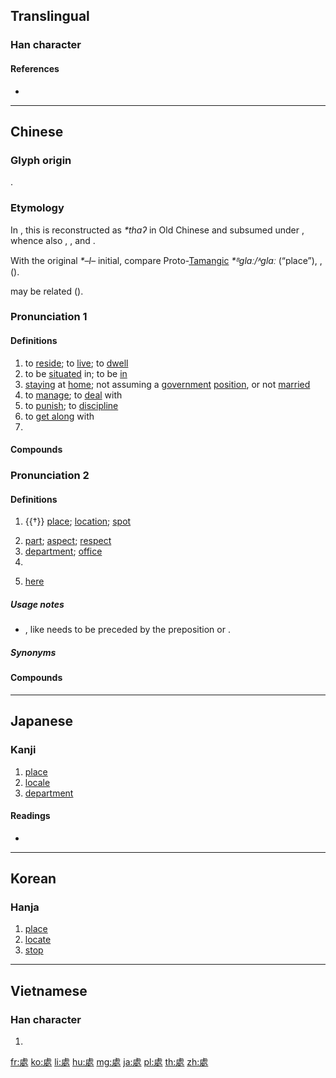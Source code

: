 {{character info/new}}
{{also|処|处}}
==Translingual==
{{Han simplified forms|處|処|处}}

===Han character===
{{Han char|rn=141|rad=虍|as=05|sn=9|four=21241|canj=YPHEN|ids=⿸虍処}}

====References====
* {{Han ref|kx=1073.250|dkj=32697|dj=1541.030|hdz=42822.120|uh=8655|ud=34389|bh=B342|bd=45890}}

----

==Chinese==
{{zh-forms|s=处|alt=処}}

===Glyph origin===
{{Han etym}}
{{Han compound|虍|処|c1=p|ls=psc}}.

===Etymology===
In {{zh-ref|Starostin}}, this is reconstructed as ''*thaʔ'' in Old Chinese and subsumed under {{cog|sit-pro||*dhăH (/*thăH)|to put; to place}}, whence also {{och-l|署|to place; to position}}, {{cog|bo|གདའ||to be; to be there}}, {{m|bo|གདན||seat; residence}} and {{cog|my|ထား||to put; to place}}.

With the original ''*–l–'' initial, compare Proto-[[Tamangic]] ''*ᴮglaː/ᴬglaː'' (“place”), {{cog|lus|tla}}, {{m|lus|tlat||to be; to exist; to live; to remain}} ({{zh-ref|Schuessler, 2007}}).

{{och-l|居}} may be related ({{zh-ref|Schuessler, 2007}}).

===Pronunciation 1===
{{zh-pron
|m=chǔ
|c=cyu2,cyu5
|h=pfs=chhú
|md=chṳ̄
|mn=chhú
|w=2tshr
|mc=1
|oc=1
|cat=v,a,pn
}}

====Definitions====
{{zh-hanzi}}

# to [[reside]]; to [[live]]; to [[dwell]]
# to be [[situated]] in; to be [[in]]
# [[staying]] at [[home]]; not assuming a [[government]] [[position]], or not [[married]]
# to [[manage]]; to [[deal]] with
# to [[punish]]; to [[discipline]]
# to [[get along]] with
# {{surname|lang=zh}}

====Compounds====
{{zh-der|處不來|處得來|處罰|處方|處分|處境|處決|處理|處理品|處理器|處女|處女地|處女峰|處女航|處女膜|處女作|處女座|處身|處世|處事|處暑|處死|處窩子|處心積慮|處刑|處於|處之泰然|處治|處置|處子|小姑獨處|巢居穴處|五方雜處|待人處世|保全處分|待人處事|不遑寧處|嚴處|安常處順|巖居穴處|和平共處|假處分|區處|不處|安處|寢處|判處|塊然獨處|好處|影像處理|不當耍處|做人處事|審處|強制處分|困處泥塗|便宜處置|保安處分|困處|便宜處分|堂間處燕|微處理機|出處|凌遲處死|冷處理|共處|僻處一方|甘處下流|獨處|查處|無地自處|穴處知雨|穴居野處|春化處理|啟處|燕雀處堂|汙水處理|易刑處分|懲處|穴處之徒|批次處理|燕雀處屋|擇木而處|淡然處之|泰然處之|文書處理|懲戒處分|相處|矯正處分|調處|群居穴處|處方箋|論處|老處女|處斷|處室|處館|養尊處優|裁處|行政處分|處宗談雞|處安思危|立身處世|重處|龍蛇雜處|處女表演|處世待人|累進處遇|處境尷尬|鶴處雞群|議處|處士|臨機處置|雜處|緊急處分|閱處|蝨處褌中|自處|處變不驚|超然獨處|錐處囊中|資料處理|設身處地|蠹居棋處|處約|處斬}}

===Pronunciation 2===
{{zh-pron
|m=chù
|c=cyu3,syu3
|c_note=syu3 - colloquial
|h=pfs=chhu
|md=ché̤ṳ
|mn=chhù
|w=2tshr
|mc=2
|oc=2
|cat=n,cls,pn
}}

====Definitions====
{{zh-hanzi}}

# {{†}} [[place]]; [[location]]; [[spot]]
#: {{zh-x|此處|this place}}
# [[part]]; [[aspect]]; [[respect]]
# [[department]]; [[office]]
# {{zh-classifier|[[location]]s or items of [[damage]]}}
# {{lb|zh|Cantonese|slightly|dated}} [[here]]
#: {{zh-x|我 響 處{syu3}。|I'm '''here'''.|C}}
#: {{zh-x|佢 唔 喺 處{syu3}。|He's not '''here'''.|C}}

=====Usage notes=====
* {{qualifier|Cantonese}} {{zh-l|處|syu3}}, like {{zh-l|度|dou6}} needs to be preceded by the preposition {{zh-l|喺|hai2}} or {{zh-l|響|hoeng2}}.

=====Synonyms=====
{{zh-dial|這裡}}

====Compounds====
{{zh-der|處處|處所|處長|大處落墨|不是了處|恰到好處|四處|何處|他處|寓處|兩處為難|一到處|一處|售票處|妙處|患處|到處奔走|安身之處|別處|到處|不是耍處|建管處|到處為家|底處|去處|僻處|不便處|居處|害處|來處|存包處|十二處|妙處不傳|低處|一無是處|偏處|住處|大處著眼|壞處|廣電處|四處碰壁|四念處|內心深處|不是處|各處|怪處|原處|公車處|大處|優處|搔著癢處|沒開交處|淡冷處|掛號處|沒是處|拗處|敝處|沒入腳處|無是處|撥著癢處|當眼處|沒處出豁|樂處|抓著癢處|搔到癢處|私處|無下箸處|獨到之處|為難之處|痛處|極處|歇處|手足異處|沒人處|沒理會處|沒出豁處|沒個是處|沒了結處|服務處|本處|明處|暗處|是處|無處不在|沒擺佈處|過處|緊要處|通信處|辨處|隨處|辦公處|首足異處|高處|逢處|通訊處|觸處|長處|頭足異處|遍處|難處|該處|辦事處|貴處|養工處|近處|著處|美處|軍機處|身首異處|遠處|警務處|經銷處|說處|處處碰壁|避人之處|絕處逢生}}

----

==Japanese==

===Kanji===
{{ja-kanji|grade=|rs=虍05|style=ky|shin=処}}

# [[place]]
# [[locale]]
# [[department]]

====Readings====
* {{ja-readings|goon=[[しょ]] (sho)|kanon=[[しょ]] (sho)|kun=[[ところ]] (tokoro), [[おる]] (oru)}}

----

==Korean==

===Hanja===
{{ko-hanja|hangeul=[[처]]|eumhun=|rv=cheo|mr=ch'ŏ|y=che}}

# [[place]]
# [[locate]]
# [[stop]]

----

==Vietnamese==

===Han character===
{{vi-hantu|[[xử]], [[xớ]], [[xở]], [[xứ]]|rs=虍05}}

# {{defn|lang=vi|sort=虍05}}

[[fr:處]]
[[ko:處]]
[[li:處]]
[[hu:處]]
[[mg:處]]
[[ja:處]]
[[pl:處]]
[[th:處]]
[[zh:處]]